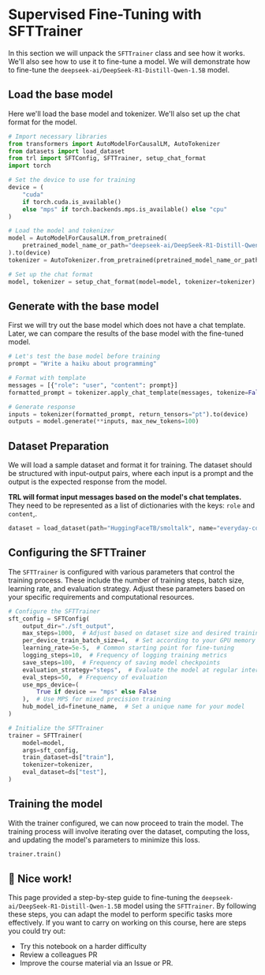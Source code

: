 # Supervised Fine-Tuning with SFTTrainer

In this section we will unpack the `SFTTrainer` class and see how it works. We'll also see how to use it to fine-tune a model. We will demonstrate how to fine-tune the `deepseek-ai/DeepSeek-R1-Distill-Qwen-1.5B` model.

## Load the base model

Here we'll load the base model and tokenizer. We'll also set up the chat format for the model.

```python
# Import necessary libraries
from transformers import AutoModelForCausalLM, AutoTokenizer
from datasets import load_dataset
from trl import SFTConfig, SFTTrainer, setup_chat_format
import torch

# Set the device to use for training
device = (
    "cuda"
    if torch.cuda.is_available()
    else "mps" if torch.backends.mps.is_available() else "cpu"
)

# Load the model and tokenizer
model = AutoModelForCausalLM.from_pretrained(
    pretrained_model_name_or_path="deepseek-ai/DeepSeek-R1-Distill-Qwen-1.5B"
).to(device)
tokenizer = AutoTokenizer.from_pretrained(pretrained_model_name_or_path=model_name)

# Set up the chat format
model, tokenizer = setup_chat_format(model=model, tokenizer=tokenizer)
```

## Generate with the base model

First we will try out the base model which does not have a chat template. Later, we can compare the results of the base model with the fine-tuned model.

```python
# Let's test the base model before training
prompt = "Write a haiku about programming"

# Format with template
messages = [{"role": "user", "content": prompt}]
formatted_prompt = tokenizer.apply_chat_template(messages, tokenize=False)

# Generate response
inputs = tokenizer(formatted_prompt, return_tensors="pt").to(device)
outputs = model.generate(**inputs, max_new_tokens=100)
```

## Dataset Preparation

We will load a sample dataset and format it for training. The dataset should be structured with input-output pairs, where each input is a prompt and the output is the expected response from the model.

**TRL will format input messages based on the model's chat templates.** They need to be represented as a list of dictionaries with the keys: `role` and `content`,.

```python
dataset = load_dataset(path="HuggingFaceTB/smoltalk", name="everyday-conversations")
```

## Configuring the SFTTrainer

The `SFTTrainer` is configured with various parameters that control the training process. These include the number of training steps, batch size, learning rate, and evaluation strategy. Adjust these parameters based on your specific requirements and computational resources.

```python
# Configure the SFTTrainer
sft_config = SFTConfig(
    output_dir="./sft_output",
    max_steps=1000,  # Adjust based on dataset size and desired training duration
    per_device_train_batch_size=4,  # Set according to your GPU memory capacity
    learning_rate=5e-5,  # Common starting point for fine-tuning
    logging_steps=10,  # Frequency of logging training metrics
    save_steps=100,  # Frequency of saving model checkpoints
    evaluation_strategy="steps",  # Evaluate the model at regular intervals
    eval_steps=50,  # Frequency of evaluation
    use_mps_device=(
        True if device == "mps" else False
    ),  # Use MPS for mixed precision training
    hub_model_id=finetune_name,  # Set a unique name for your model
)

# Initialize the SFTTrainer
trainer = SFTTrainer(
    model=model,
    args=sft_config,
    train_dataset=ds["train"],
    tokenizer=tokenizer,
    eval_dataset=ds["test"],
)
```

## Training the model

With the trainer configured, we can now proceed to train the model. The training process will involve iterating over the dataset, computing the loss, and updating the model's parameters to minimize this loss.

```python
trainer.train()
```

## 💐 Nice work!

This page provided a step-by-step guide to fine-tuning the `deepseek-ai/DeepSeek-R1-Distill-Qwen-1.5B` model using the `SFTTrainer`. By following these steps, you can adapt the model to perform specific tasks more effectively. If you want to carry on working on this course, here are steps you could try out:

- Try this notebook on a harder difficulty
- Review a colleagues PR
- Improve the course material via an Issue or PR.
